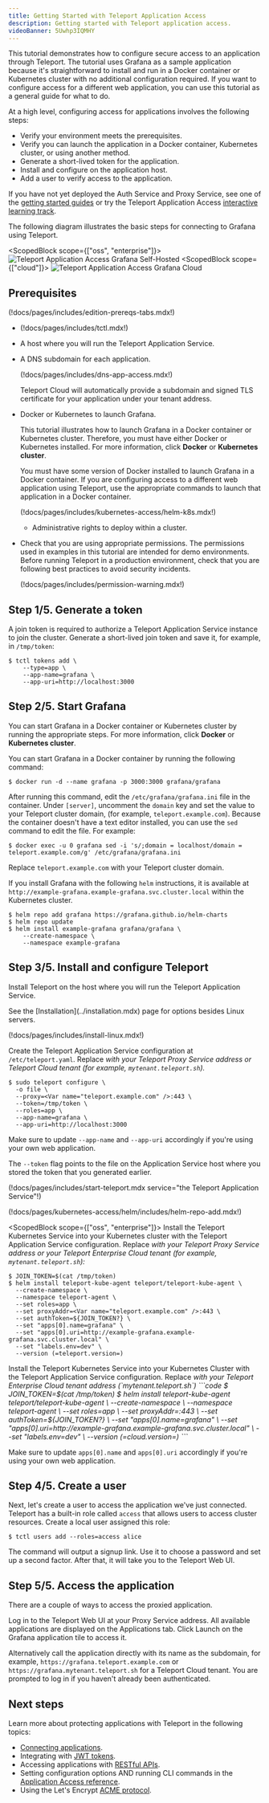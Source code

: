 ```yaml
---
title: Getting Started with Teleport Application Access
description: Getting started with Teleport application access.
videoBanner: 5Uwhp3IQMHY
---
```


This tutorial demonstrates how to configure secure access to an application through Teleport. 
The tutorial uses Grafana as a sample application because it's straightforward to install and run 
in a Docker container or Kubernetes cluster with no additional configuration required.
If you want to configure access for a different web application, you can use this tutorial as a 
general guide for what to do. 

At a high level, configuring access for applications involves the following steps:

* Verify your environment meets the prerequisites.
* Verify you can launch the application in a Docker container, Kubernetes cluster, or using another method.
* Generate a short-lived token for the application.
* Install and configure on the application host.
* Add a user to verify access to the application.

If you have not yet deployed the Auth Service and Proxy Service, see one of the [getting started guides](../get-started.mdx) or try the
Teleport Application Access [interactive learning track](https://play.instruqt.com/teleport/invite/rgvuva4gzkon).

The following diagram illustrates the basic steps for connecting to Grafana using Teleport.

<ScopedBlock scope={["oss", "enterprise"]}>
![Teleport Application Access Grafana Self-Hosted](../../img/application-access/grafana_selfhosted.png)
</ScopedBlock>
<ScopedBlock scope={["cloud"]}>
![Teleport Application Access Grafana Cloud](../../img/application-access/grafana_cloud.png)
</ScopedBlock>

## Prerequisites

(!docs/pages/includes/edition-prereqs-tabs.mdx!)

- (!docs/pages/includes/tctl.mdx!)
- A host where you will run the Teleport Application Service.
- A DNS subdomain for each application.
   
   <Admonition type="note" title="Application Access and DNS for Self-Hosted Clusters">

   (!docs/pages/includes/dns-app-access.mdx!)

   Teleport Cloud will automatically provide a subdomain and signed TLS certificate for your application under your tenant address.
   </Admonition>

- Docker or Kubernetes to launch Grafana.

   This tutorial illustrates how to launch Grafana in a Docker container or Kubernetes cluster.
   Therefore, you must have either Docker or Kubernetes installed. For more information, click **Docker** or **Kubernetes cluster**.
   
   <Tabs>
   <TabItem label="Docker">
   You must have some version of Docker installed to launch Grafana in a Docker container. 
   If you are configuring access to a different web application using Teleport, use the appropriate commands to 
   launch that application in a Docker container.
   </TabItem>
   <TabItem label="Kubernetes cluster">

   (!docs/pages/includes/kubernetes-access/helm-k8s.mdx!)

   - Administrative rights to deploy within a cluster.

   </TabItem>
   </Tabs>

- Check that you are using appropriate permissions.
   The permissions used in examples in this tutorial are intended for demo environments.
   Before running Teleport in a production environment, check that you are following best practices to avoid security incidents.

   (!docs/pages/includes/permission-warning.mdx!)

## Step 1/5. Generate a token

A join token is required to authorize a Teleport Application Service instance to
join the cluster. Generate a short-lived join token and save it, for example,
in `/tmp/token`:

```code
$ tctl tokens add \
    --type=app \
    --app-name=grafana \
    --app-uri=http://localhost:3000
```

## Step 2/5. Start Grafana

You can start Grafana in a Docker container or Kubernetes cluster by running the appropriate steps.
For more information, click **Docker** or **Kubernetes cluster**.

<Tabs>
<TabItem label="Docker">

You can start Grafana in a Docker container by running the following command:

```code
$ docker run -d --name grafana -p 3000:3000 grafana/grafana
```

After running this command, edit the `/etc/grafana/grafana.ini` file in the container. 
Under `[server]`, uncomment the `domain` key and set the value to your Teleport
cluster domain, (for example, `teleport.example.com`). 
Because the container doesn't have a text editor installed, you can use the `sed` command to edit the file. 
For example:

```code
$ docker exec -u 0 grafana sed -i 's/;domain = localhost/domain = teleport.example.com/g' /etc/grafana/grafana.ini
```

Replace `teleport.example.com` with your Teleport cluster domain.
</TabItem>
<TabItem label="Kubernetes cluster">

If you install Grafana with the following `helm` instructions, it is available at `http://example-grafana.example-grafana.svc.cluster.local`
within the Kubernetes cluster.

```code
$ helm repo add grafana https://grafana.github.io/helm-charts
$ helm repo update
$ helm install example-grafana grafana/grafana \
    --create-namespace \
    --namespace example-grafana
```
</TabItem>
</Tabs>

## Step 3/5. Install and configure Teleport

Install Teleport on the host where you will run the Teleport Application Service.

<Tabs>
<TabItem label="Docker">
See the [Installation](../installation.mdx) page for options besides Linux servers.

(!docs/pages/includes/install-linux.mdx!)

Create the Teleport Application Service configuration at `/etc/teleport.yaml`.
Replace <Var name="teleport.example.com" /> with your Teleport Proxy Service
address or Teleport Cloud tenant (for example, `mytenant.teleport.sh`).

```code
$ sudo teleport configure \
  -o file \
  --proxy=<Var name="teleport.example.com" />:443 \
  --token=/tmp/token \
  --roles=app \
  --app-name=grafana \
  --app-uri=http://localhost:3000
```
  
Make sure to update `--app-name` and `--app-uri` accordingly if you're using your
own web application.

The `--token` flag points to the file on the Application Service host where you
stored the token that you generated earlier.

(!docs/pages/includes/start-teleport.mdx service="the Teleport Application Service"!)
</TabItem>
<TabItem label="Kubernetes cluster">

(!docs/pages/kubernetes-access/helm/includes/helm-repo-add.mdx!)

<ScopedBlock scope={["oss", "enterprise"]}>
Install the Teleport Kubernetes Service into your Kubernetes cluster
with the Teleport Application Service configuration.
Replace <Var name="teleport.example.com" /> with
your Teleport Proxy Service address or your
Teleport Enterprise Cloud tenant (for example, `mytenant.teleport.sh`):

```code
$ JOIN_TOKEN=$(cat /tmp/token)
$ helm install teleport-kube-agent teleport/teleport-kube-agent \
  --create-namespace \
  --namespace teleport-agent \
  --set roles=app \
  --set proxyAddr=<Var name="teleport.example.com" />:443 \
  --set authToken=${JOIN_TOKEN?} \
  --set "apps[0].name=grafana" \
  --set "apps[0].uri=http://example-grafana.example-grafana.svc.cluster.local" \
  --set "labels.env=dev" \
  --version (=teleport.version=)
```

</ScopedBlock>
<ScopedBlock scope={["cloud"]}>
Install the Teleport Kubernetes Service into your Kubernetes Cluster
with the Teleport Application Service configuration.
Replace <Var name="teleport.example.com" /> with
your Teleport Enterprise Cloud tenant address (`mytenant.teleport.sh`)
```code
$ JOIN_TOKEN=$(cat /tmp/token)
$ helm install teleport-kube-agent teleport/teleport-kube-agent \
  --create-namespace \
  --namespace teleport-agent \
  --set roles=app \
  --set proxyAddr=<Var name="teleport.example.com" />:443 \
  --set authToken=${JOIN_TOKEN?} \
  --set "apps[0].name=grafana" \
  --set "apps[0].uri=http://example-grafana.example-grafana.svc.cluster.local" \
  --set "labels.env=dev" \
  --version (=cloud.version=)
```
</ScopedBlock>

Make sure to update `apps[0].name` and `apps[0].uri` accordingly if you're using
your own web application.

</TabItem>
</Tabs>

## Step 4/5. Create a user

Next, let's create a user to access the application we've just connected.
Teleport has a built-in role called `access` that allows users to access
cluster resources. Create a local user assigned this role:

```code
$ tctl users add --roles=access alice
```

The command will output a signup link. Use it to choose a password and set up a
second factor. After that, it will take you to the Teleport Web UI.

## Step 5/5. Access the application

There are a couple of ways to access the proxied application.

Log in to the Teleport Web UI at your Proxy Service address. 
All available applications are displayed on the Applications tab. 
Click Launch on the Grafana application tile to access it.

Alternatively call the application directly with its name as the subdomain, for example, 
`https://grafana.teleport.example.com` or `https://grafana.mytenant.teleport.sh`
for a Teleport Cloud tenant. 
You are prompted to log in if you haven't already been authenticated.

## Next steps

Learn more about protecting applications with Teleport in the following topics:

- [Connecting applications](./guides/connecting-apps.mdx).
- Integrating with [JWT tokens](./jwt/introduction.mdx).
- Accessing applications with [RESTful APIs](./guides/api-access.mdx).
- Setting configuration options AND running CLI commands in the [Application Access reference](./reference.mdx).
- Using the Let's Encrypt [ACME protocol](https://letsencrypt.org/how-it-works/).
